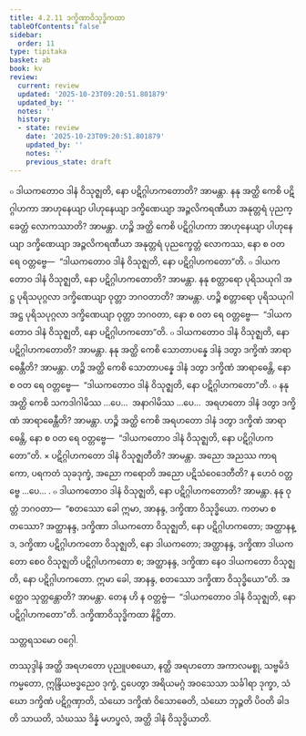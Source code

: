 ```yaml
---
title: 4.2.11 ဒက္ခိဏာဝိသုဒ္ဓိကထာ
tableOfContents: false
sidebar:
  order: 11
type: tipitaka
basket: ab
book: kv
review:
  current: review
  updated: '2025-10-23T09:20:51.801879'
  updated_by: ''
  notes: ''
  history:
  - state: review
    date: '2025-10-23T09:20:51.801879'
    updated_by: ''
    notes: ''
    previous_state: draft
---
```



<ReviewStatus review={frontmatter.review} showDetails={true} />

<HypothesisAnnotation frontmatter={frontmatter} />

<DynamicBreadcrumb />

<Division number="800" book="kv" e="ch" v="32" p="403">

<Paragraph number="2502" book="kv">
๐ ဒါယကတောဝ ဒါနံ ဝိသုဇ္ဈတိ, နော ပဋိဂ္ဂါဟကတောတိ? အာမန္တာ. နနု အတ္ထိ ကေစိ ပဋိဂ္ဂါဟကာ အာဟုနေယျာ ပါဟုနေယျာ ဒက္ခိဏေယျာ အဉ္ဇလိကရဏီယာ အနုတ္တရံ ပုညက္ခေတ္တံ လောကဿာတိ? အာမန္တာ. ဟဉ္စိ အတ္ထိ ကေစိ ပဋိဂ္ဂါဟကာ အာဟုနေယျာ ပါဟုနေယျာ ဒက္ခိဏေယျာ အဉ္ဇလိကရဏီယာ အနုတ္တရံ ပုညက္ခေတ္တံ လောကဿ, နော စ ဝတ ရေ ဝတ္တဗ္ဗေ—  “ဒါယကတောဝ ဒါနံ ဝိသုဇ္ဈတိ, နော ပဋိဂ္ဂါဟကတော”တိ.
</Paragraph>

<Paragraph number="2503" book="kv">
๐ ဒါယကတောဝ ဒါနံ ဝိသုဇ္ဈတိ, နော ပဋိဂ္ဂါဟကတောတိ? အာမန္တာ. နနု စတ္တာရော ပုရိသယုဂါ အဋ္ဌ ပုရိသပုဂ္ဂလာ ဒက္ခိဏေယျာ ဝုတ္တာ ဘဂဝတာတိ? အာမန္တာ. ဟဉ္စိ စတ္တာရော ပုရိသယုဂါ အဋ္ဌ ပုရိသပုဂ္ဂလာ ဒက္ခိဏေယျာ ဝုတ္တာ ဘဂဝတာ, နော စ ဝတ ရေ ဝတ္တဗ္ဗေ—  “ဒါယကတောဝ ဒါနံ ဝိသုဇ္ဈတိ, နော ပဋိဂ္ဂါဟကတော”တိ.
</Paragraph>

<Paragraph number="2504" book="kv">
๐ ဒါယကတောဝ ဒါနံ ဝိသုဇ္ဈတိ, နော ပဋိဂ္ဂါဟကတောတိ? အာမန္တာ. နနု အတ္ထိ ကေစိ သောတာပန္နေ ဒါနံ ဒတွာ ဒက္ခိဏံ အာရာဓေန္တီတိ? အာမန္တာ. ဟဉ္စိ အတ္ထိ ကေစိ သောတာပန္နေ ဒါနံ ဒတွာ ဒက္ခိဏံ အာရာဓေန္တိ, နော စ ဝတ ရေ ဝတ္တဗ္ဗေ—  “ဒါယကတောဝ ဒါနံ ဝိသုဇ္ဈတိ, နော ပဋိဂ္ဂါဟကတော”တိ.
</Paragraph>

<Paragraph number="2505" book="kv">
๐ နနု အတ္ထိ ကေစိ သကဒါဂါမိဿ …ပေ…  အနာဂါမိဿ …ပေ…  အရဟတော ဒါနံ ဒတွာ ဒက္ခိဏံ အာရာဓေန္တီတိ? အာမန္တာ. ဟဉ္စိ အတ္ထိ ကေစိ အရဟတော ဒါနံ ဒတွာ ဒက္ခိဏံ အာရာဓေန္တိ, နော စ ဝတ ရေ ဝတ္တဗ္ဗေ—  “ဒါယကတောဝ ဒါနံ ဝိသုဇ္ဈတိ, နော ပဋိဂ္ဂါဟကတော”တိ.
</Paragraph>

</Division>
<Division number="801" book="kv" e="ch" v="32" p="404">

<Paragraph number="2506" book="kv">
× ပဋိဂ္ဂါဟကတော ဒါနံ ဝိသုဇ္ဈတီတိ? အာမန္တာ. အညော အညဿ ကာရကော, ပရကတံ သုခဒုက္ခံ, အညော ကရောတိ အညော ပဋိသံဝေဒေတီတိ? န ဟေဝံ ဝတ္တဗ္ဗေ …ပေ… .
</Paragraph>

<Paragraph number="2507" book="kv">
๐ ဒါယကတောဝ ဒါနံ ဝိသုဇ္ဈတိ, နော ပဋိဂ္ဂါဟကတောတိ? အာမန္တာ. နနု ဝုတ္တံ ဘဂဝတာ—  “စတဿော ခေါ ဣမာ, အာနန္ဒ, ဒက္ခိဏာ ဝိသုဒ္ဓိယော. ကတမာ စတဿော? အတ္ထာနန္ဒ, ဒက္ခိဏာ ဒါယကတော ဝိသုဇ္ဈတိ, နော ပဋိဂ္ဂါဟကတော; အတ္ထာနန္ဒ, ဒက္ခိဏာ ပဋိဂ္ဂါဟကတော ဝိသုဇ္ဈတိ, နော ဒါယကတော; အတ္ထာနန္ဒ, ဒက္ခိဏာ ဒါယကတော စေဝ ဝိသုဇ္ဈတိ ပဋိဂ္ဂါဟကတော စ; အတ္ထာနန္ဒ, ဒက္ခိဏာ နေဝ ဒါယကတော ဝိသုဇ္ဈတိ, နော ပဋိဂ္ဂါဟကတော. ဣမာ ခေါ, အာနန္ဒ, စတဿော ဒက္ခိဏာ ဝိသုဒ္ဓိယော”တိ. အတ္ထေဝ သုတ္တန္တောတိ? အာမန္တာ. တေန ဟိ န ဝတ္တဗ္ဗံ—  “ဒါယကတောဝ ဒါနံ ဝိသုဇ္ဈတိ, နော ပဋိဂ္ဂါဟကတော”တိ.

</Paragraph>
</Division>

<Paragraph number="2508" type="center" book="kv">
ဒက္ခိဏာဝိသုဒ္ဓိကထာ နိဋ္ဌိတာ.

  
သတ္တရသမော ဝဂ္ဂေါ.



</Paragraph>

<Paragraph number="2509" type="center" book="kv">
တဿုဒ္ဒါနံ


</Paragraph>

<Paragraph number="2510" book="kv">
အတ္ထိ အရဟတော ပုညူပစယော, နတ္ထိ အရဟတော အကာလမစ္စု, သဗ္ဗမိဒံ ကမ္မတော, ဣန္ဒြိယဗဒ္ဓညေဝ ဒုက္ခံ, ဌပေတွာ အရိယမဂ္ဂံ အဝသေသာ သင်္ခါရာ ဒုက္ခာ, သံဃော ဒက္ခိဏံ ပဋိဂ္ဂဏှာတိ, သံဃော ဒက္ခိဏံ ဝိသောဓေတိ, သံဃော ဘုဉ္ဇတိ ပိဝတိ ခါဒတိ သာယတိ, သံဃဿ ဒိန္နံ မဟပ္ဖလံ, အတ္ထိ ဒါနံ ဝိသုဒ္ဓိယာတိ.
</Paragraph>